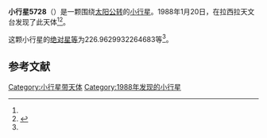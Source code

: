 {{Infobox planet
| bgcolour = #FFFFC0
| name = 5728
| symbol = 
| image = 
| caption = 
| discovery = yes
| discovery_ref = 
| discoverer = {{link-en|亨利·德波鸿诺|Henri Debehogne}}
| discovery_site = [[拉西拉天文台|拉西拉天文台]] 
| discovered = 1988年1月20日
| designations = yes
| mp_name = 
| named_after = 
| alt_names = 1988 BJ4/ 1976 SC8 / 1988 BQ5 / 1990 WV3
| mp_category = [[主带小行星|主带小行星]]
| orbit_ref = <ref name="a">[http://ssd.jpl.nasa.gov/sbdb.cgi?sstr=5728 5728] {{Wayback|url=http://ssd.jpl.nasa.gov/sbdb.cgi?sstr=5728 |date=20110610005612 }}，小行星數據庫瀏覽器（JPL Small-Body Database Browser）－[[美国国家航空航天局|美国国家航空航天局]]喷气推进实验室</ref>
| epoch = 2456400.5 (2013年4月18日更新)
| aphelion = {{convert|2.474218597530013|AU|km|3|abbr=on|lk=out}}
| perihelion = {{convert|2.050898585875804|AU|km|3|abbr=on}}
| semimajor = {{convert|2.262558591702908|AU|km|3|abbr=on}}
| eccentricity = 0.093548961
| period = 1243.077423 [[日|日]]<br />3.4[[儒略年|儒略年]]
| avg_speed = 
| inclination = 4.237079284819085
| asc_node = 154.4494330451292
| mean_anomaly = 
| arg_peri = 226.9629932264683
| satellites = 
| physical_characteristics = yes
| dimensions = 
| mass = 
| density = 
| surface_grav = 
| escape_velocity = 
| sidereal_day = 
| axial_tilt = 
| pole_ecliptic_lat = 
| pole_ecliptic_lon = 
| albedo = 
| temperatures= 
| temp_name1 = 
| mean_temp_1 = 
| max_temp_1 = 
| temp_name2 = 
| max_temp_2 = 
| spectral_type = 
| abs_magnitude = 226.9629932264683
}}

'''小行星5728'''（{{lang-en|5728}}）是一颗围绕[[太阳|太阳]][[公转|公转]]的[[小行星|小行星]]。1988年1月20日，{{link-en|亨利·德波鸿诺|Henri Debehogne}}在拉西拉天文台发现了此天体<ref name="a" /><ref>{{cite news|title=小行星列表|url=http://cfa-www.harvard.edu/iau/lists/NumberedMPs.txt|accessdate=2013-07-08|newspaper=哈佛大学|archive-date=2008-05-17|archive-url=https://web.archive.org/web/20080517010638/http://cfa-www.harvard.edu/iau/lists/NumberedMPs.txt|dead-url=no}}</ref>。

这颗小行星的[[绝对星等|绝对星等]]为226.9629932264683等<ref name="a" />。

==参考文献==
{{reflist}}
{{Minor Planet Number|[[小行星5727|小行星5727]]|[[小行星5729|小行星5729]]}}

{{小天体}}

[[Category:小行星带天体|Category:小行星带天体]]
[[Category:1988年发现的小行星|Category:1988年发现的小行星]]

{{asteroid-stub}}